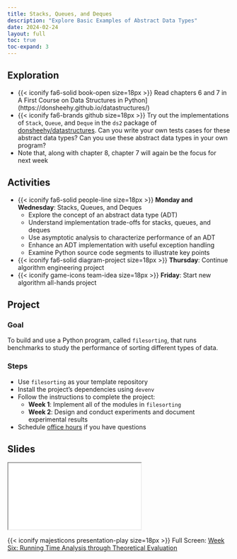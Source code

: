 ```yaml
---
title: Stacks, Queues, and Deques
description: "Explore Basic Examples of Abstract Data Types"
date: 2024-02-24
layout: full
toc: true
toc-expand: 3
---
```


## Exploration

- {{< iconify fa6-solid book-open size=18px >}} Read chapters 6 and 7 in A
First Course on Data Structures in
Python](https://donsheehy.github.io/datastructures/)
- {{< iconify fa6-brands github size=18px >}} Try out the implementations of
`Stack`, `Queue`, and `Deque` in the `ds2` package of
[donsheehy/datastructures](https://github.com/donsheehy/datastructures/). Can
you write your own tests cases for these abstract data types? Can you use these
abstract data types in your own program?
- Note that, along with chapter 8, chapter 7 will again be the focus for next week

## Activities

- {{< iconify fa6-solid people-line size=18px >}} **Monday and Wednesday**:
Stacks, Queues, and Deques
  - Explore the concept of an abstract data type (ADT)
  - Understand implementation trade-offs for stacks, queues, and deques
  - Use asymptotic analysis to characterize performance of an ADT
  - Enhance an ADT implementation with useful exception handling
  - Examine Python source code segments to illustrate key points
- {{< iconify fa6-solid diagram-project size=18px >}} **Thursday**: Continue algorithm engineering project
- {{< iconify game-icons team-idea size=18px >}} **Friday**: Start new algorithm all-hands project

## Project

### Goal

To build and use a Python program, called `filesorting`, that runs
benchmarks to study the performance of sorting different types of data.

### Steps

- Use `filesorting` as your template repository
- Install the project's dependencies using `devenv`
- Follow the instructions to complete the project:
  - **Week 1**: Implement all of the modules in `filesorting`
  - **Week 2**: Design and conduct experiments and document experimental results
- Schedule [office hours](https://www.gregorykapfhammer.com/schedule/) if you
have questions

## Slides

```{=html}
<iframe class="slide-deck" src="../../slides/weeksix/"></iframe>
```

{{< iconify majesticons presentation-play size=18px >}} Full Screen: [Week Six: Running Time Analysis through Theoretical Evaluation](../../slides/weeksix/)
